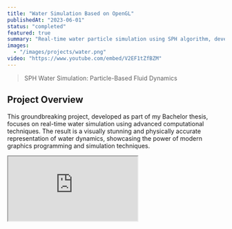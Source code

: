 ```yaml
---
title: "Water Simulation Based on OpenGL"
publishedAt: "2023-06-01"
status: "completed"
featured: true
summary: "Real-time water particle simulation using SPH algorithm, developed as a Bachelor thesis project"
images:
  - "/images/projects/water.png"
video: "https://www.youtube.com/embed/V2EF1tZfBZM"
---
```


> SPH Water Simulation: Particle-Based Fluid Dynamics

## Project Overview

This groundbreaking project, developed as part of my Bachelor thesis, focuses on real-time water simulation using advanced computational techniques. The result is a visually stunning and physically accurate representation of water dynamics, showcasing the power of modern graphics programming and simulation techniques.

<div className="aspect-w-32 aspect-h-26 my-20">
  <iframe
    src="https://www.youtube.com/embed/V2EF1tZfBZM"
    title="SPH Water Simulation Demo"
    allowFullScreen
    className="w-full h-full rounded-lg"
  />
</div>
<p className="text-center text-sm mt-2 font-bold">
  SPH Water Simulation (Particle Version) Demo
</p>

## Key Features

- Implemented the sophisticated **SPH (Smoothed Particle Hydrodynamics)** algorithm for hyper-realistic water behavior
- Utilized **OpenGL** for high-performance, real-time rendering of water particles
- Created a mesmerizing cubic-like water simulation falling inside a cuboid container
- Engineered a versatile free-view camera system for observing the simulation from any angle

## Technical Highlights

- **Algorithm:** Smoothed Particle Hydrodynamics (SPH)
- **Graphics API:** OpenGL
- **Acceleration:** CUDA for parallel computing
- **Programming Language:** C++
- **Particle Count:** Simulates thousands of individual water particles in real-time

## Impact and Applications

This simulation demonstrates advanced techniques in computational fluid dynamics and computer graphics, with potential applications in:

- Video game development
- Visual effects for film and television
- Scientific visualization of fluid behavior
- Engineering simulations for hydraulic systems

## Timeline

Developed in 2023 as part of Bachelor thesis project

[View project on GitHub](https://github.com/Qervas/water_simulation)
